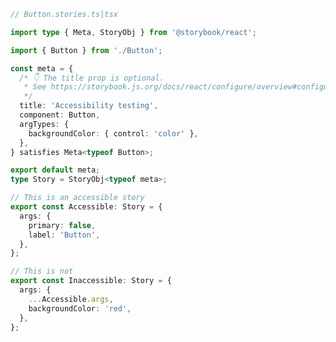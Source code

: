 ```ts
// Button.stories.ts|tsx

import type { Meta, StoryObj } from '@storybook/react';

import { Button } from './Button';

const meta = {
  /* 👇 The title prop is optional.
   * See https://storybook.js.org/docs/react/configure/overview#configure-story-loading to learn how to generate automatic titles
   */
  title: 'Accessibility testing',
  component: Button,
  argTypes: {
    backgroundColor: { control: 'color' },
  },
} satisfies Meta<typeof Button>;

export default meta;
type Story = StoryObj<typeof meta>;

// This is an accessible story
export const Accessible: Story = {
  args: {
    primary: false,
    label: 'Button',
  },
};

// This is not
export const Inaccessible: Story = {
  args: {
    ...Accessible.args,
    backgroundColor: 'red',
  },
};
```
